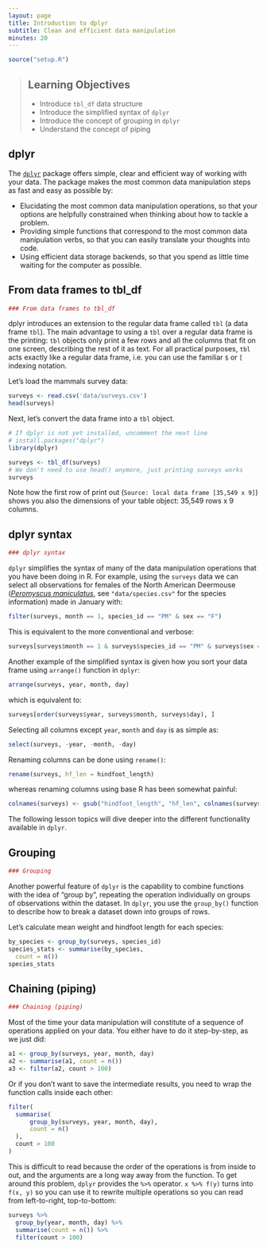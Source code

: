 ```yaml
---
layout: page
title: Introduction to dplyr
subtitle: Clean and efficient data manipulation
minutes: 20
---
```


```r
source("setup.R")
```

> ## Learning Objectives
>
> * Introduce `tbl_df` data structure
> * Introduce the simplified syntax of `dplyr`
> * Introduce the concept of grouping in `dplyr`
> * Understand the concept of piping

## dplyr

The [`dplyr`](https://github.com/hadley/dplyr) package offers simple, clear and
efficient way of working with your data. The package makes the most common data
manipulation steps as fast and easy as possible by:

* Elucidating the most common data manipulation operations, so that your
  options are helpfully constrained when thinking about how to tackle a
  problem.
* Providing simple functions that correspond to the most common
  data manipulation verbs, so that you can easily translate your thoughts
  into code.
* Using efficient data storage backends, so that you spend as little time
  waiting for the computer as possible.

## From data frames to tbl_df

```r
### From data frames to tbl_df
```

dplyr introduces an extension to the regular data frame called `tbl` (a data
frame `tbl`). The main advantage to using a `tbl` over a regular data frame
is the printing: `tbl` objects only print a few rows and all the columns that
fit on one screen, describing the rest of it as text. For all practical
purposes, `tbl` acts exactly like a regular data frame, i.e. you can use the
familiar `$` or `[` indexing notation.

Let's load the mammals survey data:

```r
surveys <- read.csv('data/surveys.csv')
head(surveys)
```

Next, let's convert the data frame into a `tbl` object.

```r
# If dplyr is not yet installed, uncomment the next line
# install.packages("dplyr")
library(dplyr)

surveys <- tbl_df(surveys)
# We don't need to use head() anymore, just printing surveys works
surveys
```

Note how the first row of print out (`Source: local data frame [35,549 x 9]`)
shows you also the dimensions of your table object: 35,549 rows x 9 columns.

## dplyr syntax

```r
### dplyr syntax
```

`dplyr` simplifies the syntax of many of the data manipulation operations that
you have been doing in R. For example, using the `surveys` data we can select
all observations for females of the North American Deermouse
([*Peromyscus maniculatus*](https://en.wikipedia.org/wiki/Peromyscus_maniculatus),
see `"data/species.csv"` for the species information) made in January with:

```r
filter(surveys, month == 1, species_id == "PM" & sex == "F")
```

This is equivalent to the more conventional and verbose:

```r
surveys[surveys$month == 1 & surveys$species_id == "PM" & surveys$sex == "F", ]
```

Another example of the simplified syntax is given how you sort your data frame
using `arrange()` function in `dplyr`:

```r
arrange(surveys, year, month, day)
```

which is equivalent to:

```r
surveys[order(surveys$year, surveys$month, surveys$day), ]
```

Selecting all columns except `year`, `month` and `day` is as simple as:

```r
select(surveys, -year, -month, -day)
```

Renaming columns can be done using `rename()`:

```r
rename(surveys, hf_len = hindfoot_length)
```

whereas renaming columns using base R has been somewhat painful:

```r
colnames(surveys) <- gsub("hindfoot_length", "hf_len", colnames(surveys))
```

The following lesson topics will dive deeper into the different functionality
available in `dplyr`.

## Grouping

```r
### Grouping
```

Another powerful feature of `dplyr` is the capability to combine functions
with the idea of "group by", repeating the operation individually on groups of
observations within the dataset. In `dplyr`, you use the `group_by()` function
to describe how to break a dataset down into groups of rows.

Let's calculate mean weight and hindfoot length for each species:

```r
by_species <- group_by(surveys, species_id)
species_stats <- summarise(by_species,
  count = n())
species_stats
```

## Chaining (piping)

```r
### Chaining (piping)
```

Most of the time your data manipulation will constitute of a sequence of
operations applied on your data. You either have to do it step-by-step, as we
just did:

```r
a1 <- group_by(surveys, year, month, day)
a2 <- summarise(a1, count = n())
a3 <- filter(a2, count > 100)
```

Or if you don't want to save the intermediate results, you need to wrap the
function calls inside each other:

```r
filter(
  summarise(
      group_by(surveys, year, month, day),
      count = n()
  ),
  count > 100
)
```

This is difficult to read because the order of the operations is from inside to
out, and the arguments are a long way away from the function. To get around this
problem, `dplyr` provides the `%>%` operator. `x %>% f(y)` turns into `f(x, y)`
so you can use it to rewrite multiple operations so you can read from
left-to-right, top-to-bottom:

```r
surveys %>%
  group_by(year, month, day) %>%
  summarise(count = n()) %>%
  filter(count > 100)
```
